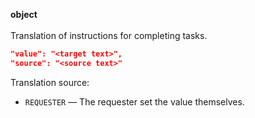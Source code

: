 **object**<br/><br/>Translation of instructions for completing tasks.

```json
"value": "<target text>",
"source": "<source text>"
```

Translation source:

- `REQUESTER` — The requester set the value themselves.

